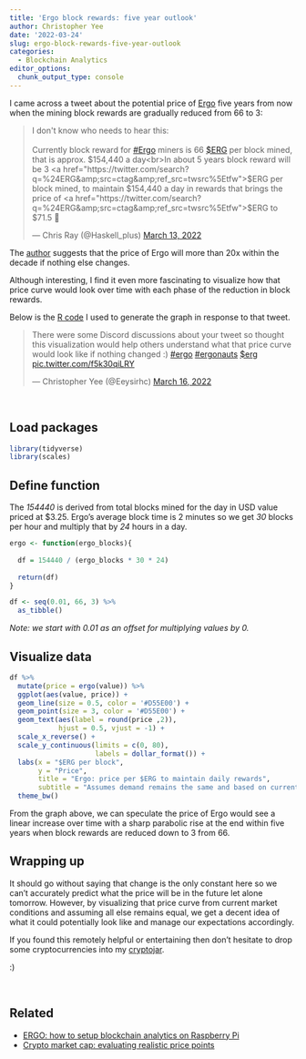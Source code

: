 ```yaml
---
title: 'Ergo block rewards: five year outlook'
author: Christopher Yee
date: '2022-03-24'
slug: ergo-block-rewards-five-year-outlook
categories:
  - Blockchain Analytics
editor_options: 
  chunk_output_type: console
---
```


I came across a tweet about the potential price of [Ergo](https://ergoplatform.org/en/) five years from now when the mining block rewards are gradually reduced from 66 to 3:

<blockquote class="twitter-tweet"><p lang="en" dir="ltr">I don&#39;t know who needs to hear this:<br><br>Currently block reward for <a href="https://twitter.com/hashtag/Ergo?src=hash&amp;ref_src=twsrc%5Etfw">#Ergo</a> miners is 66 <a href="https://twitter.com/search?q=%24ERG&amp;src=ctag&amp;ref_src=twsrc%5Etfw">$ERG</a> per block mined, that is approx. $154,440 a day<br>In about 5 years block reward will be 3 <a href="https://twitter.com/search?q=%24ERG&amp;src=ctag&amp;ref_src=twsrc%5Etfw">$ERG</a> per block mined, to maintain $154,440 a day in rewards that brings the price of <a href="https://twitter.com/search?q=%24ERG&amp;src=ctag&amp;ref_src=twsrc%5Etfw">$ERG</a> to $71.5 🐂</p>&mdash; Chris Ray (@Haskell_plus) <a href="https://twitter.com/Haskell_plus/status/1503116738405154817?ref_src=twsrc%5Etfw">March 13, 2022</a></blockquote> <script async src="https://platform.twitter.com/widgets.js" charset="utf-8"></script>

The [author](https://twitter.com/Haskell_plus) suggests that the price of Ergo will more than 20x within the decade if nothing else changes. 

Although interesting, I find it even more fascinating to visualize how that price curve would look over time with each phase of the reduction in block rewards.

Below is the [R code](https://www.r-project.org/) I used to generate the graph in response to that tweet.

<blockquote class="twitter-tweet"><p lang="en" dir="ltr">There were some Discord discussions about your tweet so thought this visualization would help others understand what that price curve would look like if nothing changed :) <a href="https://twitter.com/hashtag/ergo?src=hash&amp;ref_src=twsrc%5Etfw">#ergo</a> <a href="https://twitter.com/hashtag/ergonauts?src=hash&amp;ref_src=twsrc%5Etfw">#ergonauts</a> <a href="https://twitter.com/search?q=%24erg&amp;src=ctag&amp;ref_src=twsrc%5Etfw">$erg</a> <a href="https://t.co/f5k30qiLRY">pic.twitter.com/f5k30qiLRY</a></p>&mdash; Christopher Yee (@Eeysirhc) <a href="https://twitter.com/Eeysirhc/status/1504237038903595012?ref_src=twsrc%5Etfw">March 16, 2022</a></blockquote> <script async src="https://platform.twitter.com/widgets.js" charset="utf-8"></script>

<br>

## Load packages
```r
library(tidyverse)
library(scales)
```


## Define function

The *154440* is derived from total blocks mined for the day in USD value priced at $3.25.
Ergo's average block time is 2 minutes so we get *30* blocks per hour and multiply that by *24* hours in a day.

```r
ergo <- function(ergo_blocks){
  
  df = 154440 / (ergo_blocks * 30 * 24)
  
  return(df)
}

df <- seq(0.01, 66, 3) %>% 
  as_tibble()
```

*Note: we start with 0.01 as an offset for multiplying values by 0.*

## Visualize data
```r
df %>% 
  mutate(price = ergo(value)) %>% 
  ggplot(aes(value, price)) +
  geom_line(size = 0.5, color = '#D55E00') +
  geom_point(size = 3, color = '#D55E00') +
  geom_text(aes(label = round(price ,2)),
            hjust = 0.5, vjust = -1) +
  scale_x_reverse() +
  scale_y_continuous(limits = c(0, 80),
                     labels = dollar_format()) +
  labs(x = "$ERG per block", 
       y = "Price", 
       title = "Ergo: price per $ERG to maintain daily rewards",
       subtitle = "Assumes demand remains the same and based on current price of $3.25") +
  theme_bw()
```

From the graph above, we can speculate the price of Ergo would see a linear increase over time with a sharp parabolic rise at the end within five years when block rewards are reduced down to 3 from 66.

## Wrapping up

It should go without saying that change is the only constant here so we can't accurately predict what the price will be in the future let alone tomorrow. However, by visualizing that price curve from current market conditions and assuming all else remains equal, we get a decent idea of what it could potentially look like and manage our expectations accordingly.

If you found this remotely helpful or entertaining then don't hesitate to drop some cryptocurrencies into my [cryptojar](https://www.christopheryee.org/cryptojar/).

:)

<br>

## Related

* [ERGO: how to setup blockchain analytics on Raspberry Pi](https://www.christopheryee.org/blog/ergo-how-to-setup-blockchain-analytics-on-raspberry-pi/)
* [Crypto market cap: evaluating realistic price points](https://www.christopheryee.org/blog/crypto-market-cap-evaluating-realistic-price-points/)

<br>

